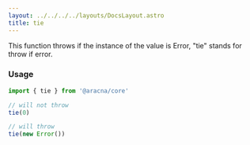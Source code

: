 ```yaml
---
layout: ../../../../layouts/DocsLayout.astro
title: tie
---
```


This function throws if the instance of the value is Error, "tie" stands for throw if error.

### Usage

```ts
import { tie } from '@aracna/core'

// will not throw
tie(0)

// will throw
tie(new Error())
```
